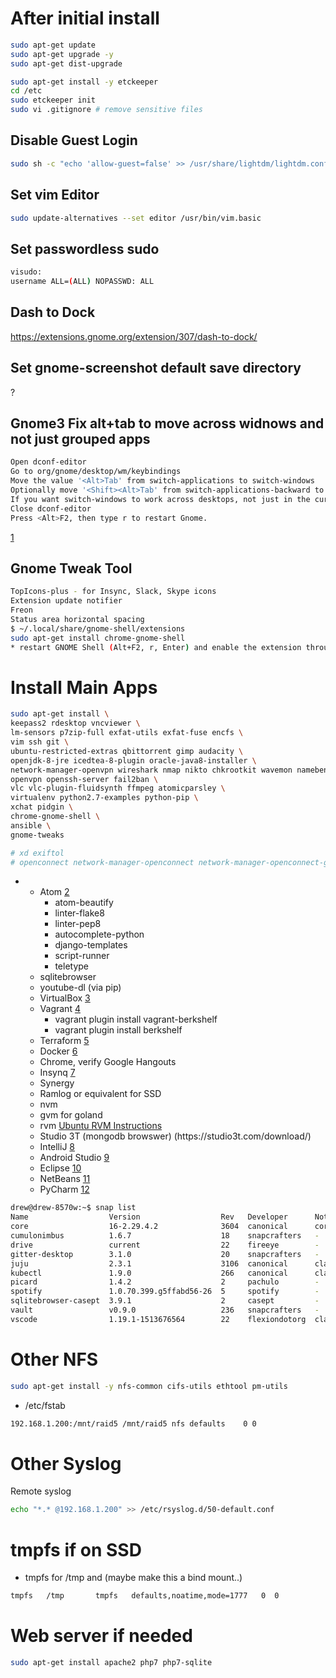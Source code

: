 
= After initial install =
<syntaxhighlight lang=bash>
sudo apt-get update
sudo apt-get upgrade -y
sudo apt-get dist-upgrade

sudo apt-get install -y etckeeper
cd /etc
sudo etckeeper init
sudo vi .gitignore # remove sensitive files
</syntaxhighlight>

==Disable Guest Login==
<syntaxhighlight lang=bash>
sudo sh -c "echo 'allow-guest=false' >> /usr/share/lightdm/lightdm.conf.d/50-ubuntu.conf"
</syntaxhighlight>

==Set vim Editor==
<syntaxhighlight lang=bash>
sudo update-alternatives --set editor /usr/bin/vim.basic
</syntaxhighlight>

==Set passwordless sudo==
<syntaxhighlight lang=bash>
visudo:
username ALL=(ALL) NOPASSWD: ALL
</syntaxhighlight>

== Dash to Dock ==
https://extensions.gnome.org/extension/307/dash-to-dock/

==  Set gnome-screenshot default save directory ==
?
== Gnome3 Fix alt+tab to move across widnows and not just grouped apps ==
<syntaxhighlight lang=bash>
Open dconf-editor
Go to org/gnome/desktop/wm/keybindings
Move the value '<Alt>Tab' from switch-applications to switch-windows
Optionally move '<Shift><Alt>Tab' from switch-applications-backward to switch-windows-backward
If you want switch-windows to work across desktops, not just in the current desktop, you can also uncheck org/gnome/shell/window-switcher/current-workspace-only (Courtesy of @CharlBotha)
Close dconf-editor
Press <Alt>F2, then type r to restart Gnome.
</syntaxhighlight>
[https://superuser.com/questions/394376/how-to-prevent-gnome-shells-alttab-from-grouping-windows-from-similar-apps]

== Gnome Tweak Tool ==
<syntaxhighlight lang=bash>
TopIcons-plus - for Insync, Slack, Skype icons
Extension update notifier
Freon
Status area horizontal spacing
$ ~/.local/share/gnome-shell/extensions
sudo apt-get install chrome-gnome-shell
* restart GNOME Shell (Alt+F2, r, Enter) and enable the extension through gnome-tweak-tool.
</syntaxhighlight>

=Install Main Apps=
<syntaxhighlight lang=bash>
sudo apt-get install \
keepass2 rdesktop vncviewer \
lm-sensors p7zip-full exfat-utils exfat-fuse encfs \
vim ssh git \
ubuntu-restricted-extras qbittorrent gimp audacity \ 
openjdk-8-jre icedtea-8-plugin oracle-java8-installer \
network-manager-openvpn wireshark nmap nikto chkrootkit wavemon namebench apache2-utils mailutils \
openvpn openssh-server fail2ban \
vlc vlc-plugin-fluidsynth ffmpeg atomicparsley \
virtualenv python2.7-examples python-pip \
xchat pidgin \
chrome-gnome-shell \
ansible \
gnome-tweaks

# xd exiftol
# openconnect network-manager-openconnect network-manager-openconnect-gnome # cisco vpn
</syntaxhighlight>

** Atom [https://atom.io/]
*** atom-beautify
*** linter-flake8
*** linter-pep8
*** autocomplete-python
*** django-templates
*** script-runner
*** teletype
** sqlitebrowser
** youtube-dl (via pip)
** VirtualBox [https://www.virtualbox.org/]
** Vagrant [https://www.vagrantup.com/]
*** vagrant plugin install vagrant-berkshelf
*** vagrant plugin install berkshelf
** Terraform [https://www.terraform.io/]
** Docker [https://docs.docker.com/install/linux/docker-ce/ubuntu/]
** Chrome, verify Google Hangouts
** Insynq [https://www.insynchq.com/downloads]
** Synergy
** Ramlog or equivalent for SSD
** nvm
** gvm for goland
** rvm [https://github.com/rvm/ubuntu_rvm Ubuntu RVM Instructions]
** Studio 3T (mongodb browswer) (https://studio3t.com/download/)
** IntelliJ [https://www.jetbrains.com/idea/download/]
** Android Studio [https://developer.android.com/studio/index.html]
** Eclipse [https://www.eclipse.org/]
** NetBeans [https://netbeans.org/downloads/]
** PyCharm [https://www.jetbrains.com/pycharm/download/#section=linux]

<syntaxhighlight lang=bash>
drew@drew-8570w:~$ snap list
Name                  Version                  Rev   Developer      Notes
core                  16-2.29.4.2              3604  canonical      core
cumulonimbus          1.6.7                    18    snapcrafters   -
drive                 current                  22    fireeye        -
gitter-desktop        3.1.0                    20    snapcrafters   -
juju                  2.3.1                    3106  canonical      classic
kubectl               1.9.0                    266   canonical      classic
picard                1.4.2                    2     pachulo        -
spotify               1.0.70.399.g5ffabd56-26  5     spotify        -
sqlitebrowser-casept  3.9.1                    2     casept         -
vault                 v0.9.0                   236   snapcrafters   -
vscode                1.19.1-1513676564        22    flexiondotorg  classic
</syntaxhighlight>

= Other NFS =
<syntaxhighlight lang=bash>
sudo apt-get install -y nfs-common cifs-utils ethtool pm-utils
</syntaxhighlight>

*/etc/fstab
<syntaxhighlight lang=bash>
192.168.1.200:/mnt/raid5 /mnt/raid5	nfs	defaults	0 0
</syntaxhighlight>

= Other Syslog =
Remote syslog
<syntaxhighlight lang=bash>
echo "*.* @192.168.1.200" >> /etc/rsyslog.d/50-default.conf
</syntaxhighlight>

= tmpfs if on SSD =
*tmpfs for /tmp and (maybe make this a bind mount..)
<syntaxhighlight lang=bash>
tmpfs   /tmp       tmpfs   defaults,noatime,mode=1777   0  0
</syntaxhighlight>

= Web server if needed =
<syntaxhighlight lang=bash>
sudo apt-get install apache2 php7 php7-sqlite
</syntaxhighlight>
